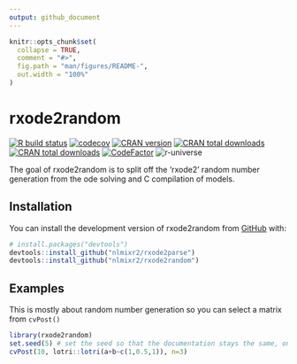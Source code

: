 ```yaml
---
output: github_document
---
```


<!-- README.md is generated from README.Rmd. Please edit that file -->

```r
knitr::opts_chunk$set(
  collapse = TRUE,
  comment = "#>",
  fig.path = "man/figures/README-",
  out.width = "100%"
)
```

# rxode2random

<!-- badges: start -->
[![R build status](https://github.com/nlmixr2/rxode2random/workflows/R-CMD-check/badge.svg)](https://github.com/nlmixr2/rxode2random/actions)
[![codecov](https://codecov.io/gh/nlmixr2/rxode2random/branch/main/graph/badge.svg?token=1mPFeTxSwS)](https://codecov.io/gh/nlmixr2/rxode2random)
[![CRAN version](http://www.r-pkg.org/badges/version/rxode2random)](https://cran.r-project.org/package=rxode2random)
[![CRAN total downloads](https://cranlogs.r-pkg.org/badges/grand-total/rxode2random)](https://cran.r-project.org/package=rxode2random)
[![CRAN total downloads](https://cranlogs.r-pkg.org/badges/rxode2random)](https://cran.r-project.org/package=rxode2random)
[![CodeFactor](https://www.codefactor.io/repository/github/nlmixr2/rxode2random/badge)](https://www.codefactor.io/repository/github/nlmixr2/rxode2random)
![r-universe](https://nlmixr2.r-universe.dev/badges/rxode2random)
<!-- badges: end -->

The goal of rxode2random is to split off the 'rxode2' random number generation from the
ode solving and C compilation of models. 

## Installation

You can install the development version of rxode2random from [GitHub](https://github.com/) with:

``` r
# install.packages("devtools")
devtools::install_github("nlmixr2/rxode2parse")
devtools::install_github("nlmixr2/rxode2random")
```

## Examples 

This is mostly about random number generation so you can select a matrix from `cvPost()`

```r
library(rxode2random)
set.seed(5) # set the seed so that the documentation stays the same, only
cvPost(10, lotri::lotri(a+b~c(1,0.5,1)), n=3)
```
